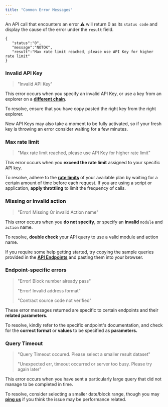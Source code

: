 ```yaml
---
title: "Common Error Messages"
---
```


An API call that encounters an error :warning: will return 0 as its `status code` and display the cause of the error under the `result` field.

```http
{
   "status":"0",
   "message":"NOTOK",
   "result":"Max rate limit reached, please use API Key for higher rate limit"
}
```

### Invalid API Key

> "Invalid API Key"

This error occurs when you specify an invalid API Key, or use a key from an explorer on a [**different chain**](../faq#can-the-same-api-keys-be-used-across-different-explorers).

To resolve, ensure that you have copy pasted the right key from the right explorer.

New API Keys may also take a moment to be fully activated, so if your fresh key is throwing an error consider waiting for a few minutes.

### Max rate limit

> "Max rate limit reached, please use API Key for higher rate limit"

This error occurs when you **exceed the rate limit** assigned to your specific API key.

To resolve, adhere to the [**rate limits**](rate-limits) of your available plan by waiting for a certain amount of time before each request. If you are using a script or application, **apply throttling** to limit the frequency of calls.

### Missing or invalid action

> "Error! Missing Or invalid Action name"

This error occurs when you **do not specify**, or specify an **invalid** `module` and `action` name.

To resolve, **double check** your API query to use a valid module and action name.

If you require some help getting started, try copying the sample queries provided in the [**API Endpoints**](https://github.com/BlockSolutions/etherscan-api-docs/blob/master/support/broken-reference/README.md) and pasting them into your browser.

### Endpoint-specific errors

> "Error! Block number already pass"
>
> "Error! Invalid address format"
>
> "Contract source code not verified"

These error messages returned are specific to certain endpoints and their **related parameters.**

To resolve, kindly refer to the specific endpoint's documentation, and check for the **correct format** or **values** to be specified as **parameters.**

### **Query Timeout**

> "Query Timeout occured. Please select a smaller result dataset"
>
> "Unexpected err, timeout occurred or server too busy. Please try again later"

This error occurs when you have sent a particularly large query that did not manage to be completed in time.

To resolve, consider selecting a smaller date/block range, though you may [**ping us**](getting-help) if you think the issue may be performance related.
